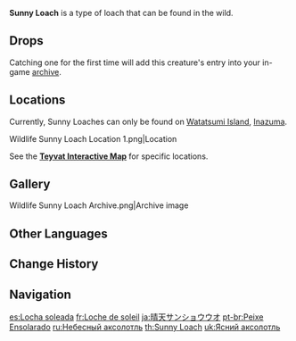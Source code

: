 {{About|the wildlife|the furnishing|Sunny Loach (Furnishing)}}
{{Wildlife Infobox
|image       = Sunny Loach Icon.png
|type        = Wildlife
|family      = Other Wildlife
|group       = Loaches
|location    = 
|description = The legendary freshwater amphibian that can spit out pearls. They are found mostly where the water is clear and the reeds grow long.<br>They are the color of a lovely, clear day, and meeting one might mean that you might have a lucky day as well.<br>They will combine elements that can neither be absorbed nor digested, gravel and ores within their bodies to create sparkling, shining pearls, and will spit them out when threatened to confuse and distract predators.
}}
'''Sunny Loach''' is a type of loach that can be found in the wild.

==Drops==
{{Card|Loach Pearl|1}}

Catching one for the first time will add this creature's entry into your in-game [[archive]].

==Locations==
Currently, Sunny Loaches can only be found on [[Watatsumi Island]], [[Inazuma]].

<gallery>
Wildlife Sunny Loach Location 1.png|Location
</gallery>

See the '''[https://webstatic-sea.mihoyo.com/app/ys-map-sea/index.html#/map/2?shown_types=304 Teyvat Interactive Map]''' for specific locations.

==Gallery==
<gallery>
Wildlife Sunny Loach Archive.png|Archive image
</gallery>

==Other Languages==
{{Other Languages
|en      = Sunny Loach
|zhs     = 晴天鳅鳅
|zhs_rm  = Qíngtiān Qiū-qiū
|zht     = 晴天鰍鰍
|zht_rm  = Qíngtiān Qiū-qiū
|zh_tl   = Sunny Day Loach-Loach
|zh_note = The reduplication of {{zh|s=鳅|t=鰍|rm=qiū|tl=loach}} is used to make the name sound cuter.
|ja      = 晴天サンショウウオ
|ja_rm   = Seiten Sanshou'uo
|ja_tl   = Sunny Day Salamander
|ko      = 써니 추추어
|ko_rm   = Sseoni Chuchu'eo
|ko_tl   = Sunny Chuchu Fish
|es      = Locha soleada
|es_tl   = Sunny Loach
|fr      = Loche de soleil
|fr_tl   = Sun Loach
|ru      = Небесный аксолотль
|ru_tl   = Heavenly Axolotl
|th      = Sunny Loach
|vi      = Cá Chạch Ngày Nắng
|vi_tl   = Sunny Day Loach
|de      = Sonnenlurch
|de_tl   = Sun Amphibian
|id      = Sunny Loach
|pt      = Peixe Ensolarado
|pt_tl   = 
|tr      = Parlak Çopra
|tr_tl   = Shiny Loach
|it      = Cobite splendente
|it_tl   = 
}}

==Change History==
{{Change History|2.1}}

==Navigation==
{{Wildlife Navbox}}

[[es:Locha soleada]]
[[fr:Loche de soleil]]
[[ja:晴天サンショウウオ]]
[[pt-br:Peixe Ensolarado]]
[[ru:Небесный аксолотль]]
[[th:Sunny Loach]]
[[uk:Ясний аксолотль]]